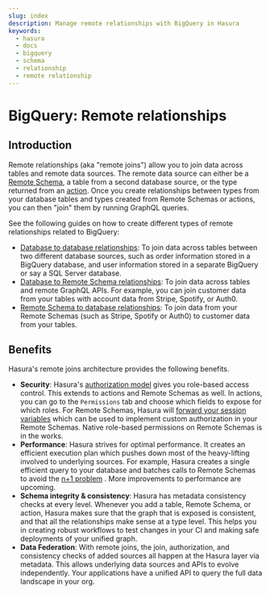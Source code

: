 ```yaml
---
slug: index
description: Manage remote relationships with BigQuery in Hasura
keywords:
  - hasura
  - docs
  - bigquery
  - schema
  - relationship
  - remote relationship
---
```


# BigQuery: Remote relationships

## Introduction

Remote relationships (aka "remote joins") allow you to join data across tables and remote data sources. The remote data
source can either be a [Remote Schema](/remote-schemas/index.mdx), a table from a second database source, or the type
returned from an [action](/actions/index.mdx). Once you create relationships between types from your database tables and
types created from Remote Schemas or actions, you can then "join" them by running GraphQL queries.

See the following guides on how to create different types of remote relationships related to BigQuery:

- [Database to database relationships](/schema/bigquery/remote-relationships/remote-source-relationships.mdx): To join
  data across tables between two different database sources, such as order information stored in a BigQuery database,
  and user information stored in a separate BigQuery or say a SQL Server database.
- [Database to Remote Schema relationships](/schema/bigquery/remote-relationships/remote-schema-relationships.mdx): To
  join data across tables and remote GraphQL APIs. For example, you can join customer data from your tables with account
  data from Stripe, Spotify, or Auth0.
- [Remote Schema to database relationships](/remote-schemas/remote-relationships/remote-schema-db-relationships.mdx): To
  join data from your Remote Schemas (such as Stripe, Spotify or Auth0) to customer data from your tables.

## Benefits

Hasura's remote joins architecture provides the following benefits.

- **Security**: Hasura's [authorization model](/auth/authorization/index.mdx) gives you role-based access control. This
  extends to actions and Remote Schemas as well. In actions, you can go to the `Permissions` tab and choose which fields
  to expose for which roles. For Remote Schemas, Hasura will
  [forward your session variables](/remote-schemas/auth/index.mdx) which can be used to implement custom authorization
  in your Remote Schemas. Native role-based permissions on Remote Schemas is in the works.
- **Performance**: Hasura strives for optimal performance. It creates an efficient execution plan which pushes down most
  of the heavy-lifting involved to underlying sources. For example, Hasura creates a single efficient query to your
  database and batches calls to Remote Schemas to avoid the
  [n+1 problem](https://hasura.io/learn/graphql/intro-graphql/graphql-server/) . More improvements to performance are
  upcoming.
- **Schema integrity & consistency**: Hasura has metadata consistency checks at every level. Whenever you add a table,
  Remote Schema, or action, Hasura makes sure that the graph that is exposed is consistent, and that all the
  relationships make sense at a type level. This helps you in creating robust workflows to test changes in your CI and
  making safe deployments of your unified graph.
- **Data Federation**: With remote joins, the join, authorization, and consistency checks of added sources all happen at
  the Hasura layer via metadata. This allows underlying data sources and APIs to evolve independently. Your applications
  have a unified API to query the full data landscape in your org.
